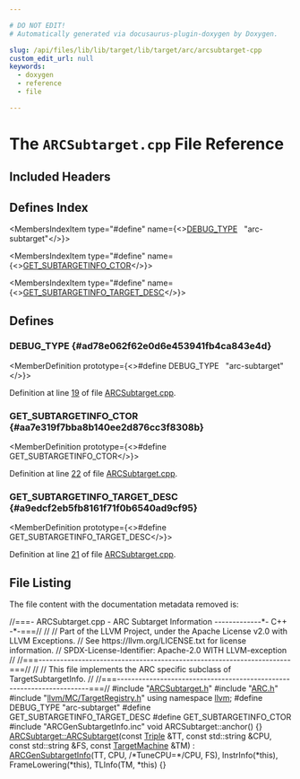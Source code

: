 ```yaml
---

# DO NOT EDIT!
# Automatically generated via docusaurus-plugin-doxygen by Doxygen.

slug: /api/files/lib/lib/target/lib/target/arc/arcsubtarget-cpp
custom_edit_url: null
keywords:
  - doxygen
  - reference
  - file

---
```





# The `ARCSubtarget.cpp` File Reference

<DoxygenPage pluginConfig={pluginConfig}>



## Included Headers

<IncludesList>
<IncludesListItem
  filePath="ARCSubtarget.h"
  permalink="/docs/api/files/lib/lib/target/lib/target/arc/arcsubtarget-h"
  isLocal="true" />
<IncludesListItem
  filePath="ARC.h"
  permalink="/docs/api/files/lib/lib/target/lib/target/arc/arc-h"
  isLocal="true" />
<IncludesListItem
  filePath="llvm/MC/TargetRegistry.h"
  permalink="/docs/api/files/include/include/llvm/include/llvm/mc/targetregistry-h"
  isLocal="true" />
<IncludesListItem
  filePath="ARCGenSubtargetInfo.inc"
  permalink=""
  isLocal="true" />
</IncludesList>

## Defines Index

<MembersIndex>

<MembersIndexItem
  type="#define"
  name={<><a href="#ad78e062f62e0d6e453941fb4ca843e4d">DEBUG&#95;TYPE</a>&nbsp;&nbsp;&nbsp;&quot;arc-subtarget&quot;</>}>
</MembersIndexItem>

<MembersIndexItem
  type="#define"
  name={<><a href="#aa7e319f7bba8b140ee2d876cc3f8308b">GET&#95;SUBTARGETINFO&#95;CTOR</a></>}>
</MembersIndexItem>

<MembersIndexItem
  type="#define"
  name={<><a href="#a9edcf2eb5fb8161f71f0b6540ad9cf95">GET&#95;SUBTARGETINFO&#95;TARGET&#95;DESC</a></>}>
</MembersIndexItem>

</MembersIndex>


<SectionDefinition>

## Defines

### DEBUG&#95;TYPE {#ad78e062f62e0d6e453941fb4ca843e4d}

<MemberDefinition
  prototype={<>#define DEBUG&#95;TYPE&nbsp;&nbsp;&nbsp;&quot;arc-subtarget&quot;</>}>

Definition at line <a href="#l00019">19</a> of file <a href="/docs/api/files/lib/lib/target/lib/target/arc/arcsubtarget-cpp">ARCSubtarget.cpp</a>.
</MemberDefinition>

### GET&#95;SUBTARGETINFO&#95;CTOR {#aa7e319f7bba8b140ee2d876cc3f8308b}

<MemberDefinition
  prototype={<>#define GET&#95;SUBTARGETINFO&#95;CTOR</>}>

Definition at line <a href="#l00022">22</a> of file <a href="/docs/api/files/lib/lib/target/lib/target/arc/arcsubtarget-cpp">ARCSubtarget.cpp</a>.
</MemberDefinition>

### GET&#95;SUBTARGETINFO&#95;TARGET&#95;DESC {#a9edcf2eb5fb8161f71f0b6540ad9cf95}

<MemberDefinition
  prototype={<>#define GET&#95;SUBTARGETINFO&#95;TARGET&#95;DESC</>}>

Definition at line <a href="#l00021">21</a> of file <a href="/docs/api/files/lib/lib/target/lib/target/arc/arcsubtarget-cpp">ARCSubtarget.cpp</a>.
</MemberDefinition>

</SectionDefinition>

## File Listing

The file content with the documentation metadata removed is:

<ProgramListing>

<Link id="l00001" /><CodeLine lineNumber="1"><Highlight kind="comment">//===- ARCSubtarget.cpp - ARC Subtarget Information -------------&#42;- C++ -&#42;-===//</Highlight><Highlight kind="normal"></Highlight></CodeLine>
<Link id="l00002" /><CodeLine lineNumber="2"><Highlight kind="normal"></Highlight><Highlight kind="comment">//</Highlight><Highlight kind="normal"></Highlight></CodeLine>
<Link id="l00003" /><CodeLine lineNumber="3"><Highlight kind="normal"></Highlight><Highlight kind="comment">// Part of the LLVM Project, under the Apache License v2.0 with LLVM Exceptions.</Highlight><Highlight kind="normal"></Highlight></CodeLine>
<Link id="l00004" /><CodeLine lineNumber="4"><Highlight kind="normal"></Highlight><Highlight kind="comment">// See https://llvm.org/LICENSE.txt for license information.</Highlight><Highlight kind="normal"></Highlight></CodeLine>
<Link id="l00005" /><CodeLine lineNumber="5"><Highlight kind="normal"></Highlight><Highlight kind="comment">// SPDX-License-Identifier: Apache-2.0 WITH LLVM-exception</Highlight><Highlight kind="normal"></Highlight></CodeLine>
<Link id="l00006" /><CodeLine lineNumber="6"><Highlight kind="normal"></Highlight><Highlight kind="comment">//</Highlight><Highlight kind="normal"></Highlight></CodeLine>
<Link id="l00007" /><CodeLine lineNumber="7"><Highlight kind="normal"></Highlight><Highlight kind="comment">//===----------------------------------------------------------------------===//</Highlight><Highlight kind="normal"></Highlight></CodeLine>
<Link id="l00008" /><CodeLine lineNumber="8"><Highlight kind="normal"></Highlight><Highlight kind="comment">//</Highlight><Highlight kind="normal"></Highlight></CodeLine>
<Link id="l00009" /><CodeLine lineNumber="9"><Highlight kind="normal"></Highlight><Highlight kind="comment">// This file implements the ARC specific subclass of TargetSubtargetInfo.</Highlight><Highlight kind="normal"></Highlight></CodeLine>
<Link id="l00010" /><CodeLine lineNumber="10"><Highlight kind="normal"></Highlight><Highlight kind="comment">//</Highlight><Highlight kind="normal"></Highlight></CodeLine>
<Link id="l00011" /><CodeLine lineNumber="11"><Highlight kind="normal"></Highlight><Highlight kind="comment">//===----------------------------------------------------------------------===//</Highlight><Highlight kind="normal"></Highlight></CodeLine>
<Link id="l00012" /><CodeLine lineNumber="12"><Highlight kind="normal"></Highlight></CodeLine>
<Link id="l00013" /><CodeLine lineNumber="13"><Highlight kind="normal"></Highlight><Highlight kind="preprocessor">#include &quot;<a href="/docs/api/files/lib/lib/target/lib/target/arc/arcsubtarget-h">ARCSubtarget.h</a>&quot;</Highlight><Highlight kind="normal"></Highlight></CodeLine>
<Link id="l00014" /><CodeLine lineNumber="14"><Highlight kind="normal"></Highlight><Highlight kind="preprocessor">#include &quot;<a href="/docs/api/files/lib/lib/target/lib/target/arc/arc-h">ARC.h</a>&quot;</Highlight><Highlight kind="normal"></Highlight></CodeLine>
<Link id="l00015" /><CodeLine lineNumber="15"><Highlight kind="normal"></Highlight><Highlight kind="preprocessor">#include &quot;<a href="/docs/api/files/include/include/llvm/include/llvm/mc/targetregistry-h">llvm/MC/TargetRegistry.h</a>&quot;</Highlight><Highlight kind="normal"></Highlight></CodeLine>
<Link id="l00016" /><CodeLine lineNumber="16"><Highlight kind="normal"></Highlight></CodeLine>
<Link id="l00017" /><CodeLine lineNumber="17"><Highlight kind="normal"></Highlight><Highlight kind="keyword">using namespace </Highlight><Highlight kind="normal"><a href="/docs/api/namespaces/llvm">llvm</a>;</Highlight></CodeLine>
<Link id="l00018" /><CodeLine lineNumber="18"><Highlight kind="normal"></Highlight></CodeLine>
<Link id="l00019" /><CodeLine lineNumber="19" lineLink="#ad78e062f62e0d6e453941fb4ca843e4d"><Highlight kind="normal"></Highlight><Highlight kind="preprocessor">#define DEBUG&#95;TYPE &quot;arc-subtarget&quot;</Highlight><Highlight kind="normal"></Highlight></CodeLine>
<Link id="l00020" /><CodeLine lineNumber="20"><Highlight kind="normal"></Highlight></CodeLine>
<Link id="l00021" /><CodeLine lineNumber="21" lineLink="#a9edcf2eb5fb8161f71f0b6540ad9cf95"><Highlight kind="normal"></Highlight><Highlight kind="preprocessor">#define GET&#95;SUBTARGETINFO&#95;TARGET&#95;DESC</Highlight><Highlight kind="normal"></Highlight></CodeLine>
<Link id="l00022" /><CodeLine lineNumber="22" lineLink="#aa7e319f7bba8b140ee2d876cc3f8308b"><Highlight kind="normal"></Highlight><Highlight kind="preprocessor">#define GET&#95;SUBTARGETINFO&#95;CTOR</Highlight><Highlight kind="normal"></Highlight></CodeLine>
<Link id="l00023" /><CodeLine lineNumber="23"><Highlight kind="normal"></Highlight><Highlight kind="preprocessor">#include &quot;ARCGenSubtargetInfo.inc&quot;</Highlight><Highlight kind="normal"></Highlight></CodeLine>
<Link id="l00024" /><CodeLine lineNumber="24"><Highlight kind="normal"></Highlight></CodeLine>
<Link id="l00025" /><CodeLine lineNumber="25"><Highlight kind="normal"></Highlight><Highlight kind="keywordtype">void</Highlight><Highlight kind="normal"> ARCSubtarget::anchor() &#123;&#125;</Highlight></CodeLine>
<Link id="l00026" /><CodeLine lineNumber="26"><Highlight kind="normal"></Highlight></CodeLine>
<Link id="l00027" /><CodeLine lineNumber="27" lineLink="/docs/api/classes/llvm/arcsubtarget/#a8fbbb8c8671cefc1df083cca329adb54"><Highlight kind="normal"><a href="/docs/api/classes/llvm/arcsubtarget/#a8fbbb8c8671cefc1df083cca329adb54">ARCSubtarget::ARCSubtarget</a>(</Highlight><Highlight kind="keyword">const</Highlight><Highlight kind="normal"> <a href="/docs/api/classes/llvm/triple">Triple</a> &amp;TT, </Highlight><Highlight kind="keyword">const</Highlight><Highlight kind="normal"> std::string &amp;CPU,</Highlight></CodeLine>
<Link id="l00028" /><CodeLine lineNumber="28"><Highlight kind="normal">                           </Highlight><Highlight kind="keyword">const</Highlight><Highlight kind="normal"> std::string &amp;FS, </Highlight><Highlight kind="keyword">const</Highlight><Highlight kind="normal"> <a href="/docs/api/classes/llvm/targetmachine">TargetMachine</a> &amp;TM)</Highlight></CodeLine>
<Link id="l00029" /><CodeLine lineNumber="29"><Highlight kind="normal">    : <a href="/docs/api/classes/arcgensubtargetinfo">ARCGenSubtargetInfo</a>(TT, CPU, </Highlight><Highlight kind="comment">/&#42;TuneCPU=&#42;/</Highlight><Highlight kind="normal">CPU, FS), InstrInfo(&#42;this),</Highlight></CodeLine>
<Link id="l00030" /><CodeLine lineNumber="30"><Highlight kind="normal">      FrameLowering(&#42;this), TLInfo(TM, &#42;this) &#123;&#125;</Highlight></CodeLine>

</ProgramListing>


</DoxygenPage>

